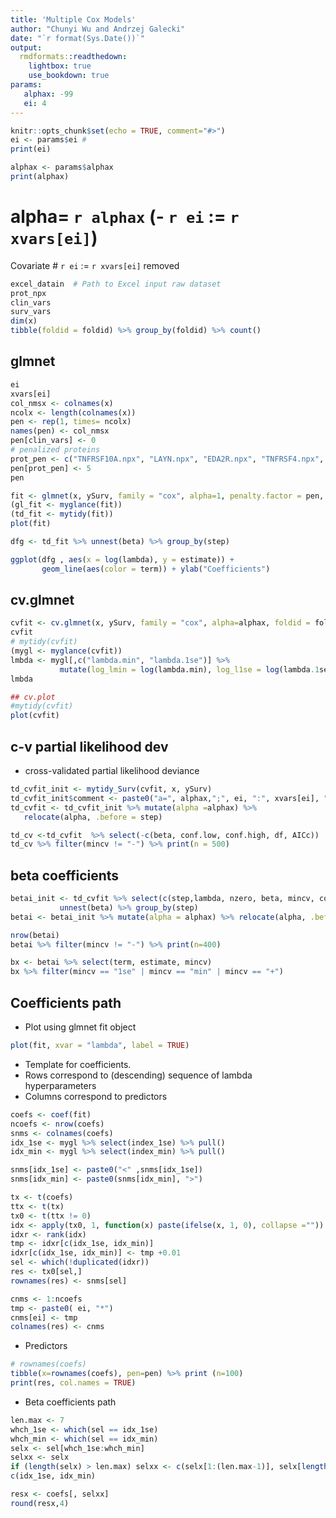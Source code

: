 ```yaml
---
title: 'Multiple Cox Models'
author: "Chunyi Wu and Andrzej Galecki"
date: "`r format(Sys.Date())`"
output:
  rmdformats::readthedown:
    lightbox: true
    use_bookdown: true
params:
   alphax: -99
   ei: 4 
---
```



```r
knitr::opts_chunk$set(echo = TRUE, comment="#>")
ei <- params$ei #
print(ei)

alphax <- params$alphax
print(alphax)
```

# alpha= `r alphax` (- `r ei` :=  `r xvars[ei]`)

Covariate # `r ei` :=  `r xvars[ei]` removed 


```r
excel_datain  # Path to Excel input raw dataset
prot_npx 
clin_vars
surv_vars
dim(x)
tibble(foldid = foldid) %>% group_by(foldid) %>% count()

```

<!-- glmnet object -->


## glmnet 


```r
ei
xvars[ei]
col_nmsx <- colnames(x)
ncolx <- length(colnames(x))
pen <- rep(1, times= ncolx)
names(pen) <- col_nmsx
pen[clin_vars] <- 0
# penalized proteins
prot_pen <- c("TNFRSF10A.npx", "LAYN.npx", "EDA2R.npx", "TNFRSF4.npx", "TNFRSF6B.npx", "EPHA2.npx")
pen[prot_pen] <- 5
pen

fit <- glmnet(x, ySurv, family = "cox", alpha=1, penalty.factor = pen, exclude = ei)
(gl_fit <- myglance(fit))
(td_fit <- mytidy(fit))
plot(fit)
```

```r
dfg <- td_fit %>% unnest(beta) %>% group_by(step) 

ggplot(dfg , aes(x = log(lambda), y = estimate)) +
       geom_line(aes(color = term)) + ylab("Coefficients")
```

## cv.glmnet 

```r
cvfit <- cv.glmnet(x, ySurv, family = "cox", alpha=alphax, foldid = foldid, penalty.factor = pen, exclude =ei)
cvfit
# mytidy(cvfit)
(mygl <- myglance(cvfit))
lmbda <- mygl[,c("lambda.min", "lambda.1se")] %>% 
           mutate(log_lmin = log(lambda.min), log_l1se = log(lambda.1se))
lmbda

## cv.plot
#mytidy(cvfit)
plot(cvfit)
```

## c-v partial likelihood dev

* cross-validated  partial likelihood deviance



```r
td_cvfit_init <- mytidy_Surv(cvfit, x, ySurv)
td_cvfit_init$comment <- paste0("a=", alphax,";", ei, ":", xvars[ei], " removed") 
td_cvfit <- td_cvfit_init %>% mutate(alpha =alphax) %>%
   relocate(alpha, .before = step)

td_cv <-td_cvfit  %>% select(-c(beta, conf.low, conf.high, df, AICc)) 
td_cv %>% filter(mincv != "-") %>% print(n = 500)
```
## beta coefficients

```r
betai_init <- td_cvfit %>% select(c(step,lambda, nzero, beta, mincv, comment)) %>% 
           unnest(beta) %>% group_by(step)
betai <- betai_init %>% mutate(alpha = alphax) %>% relocate(alpha, .before = step)

nrow(betai)
betai %>% filter(mincv != "-") %>% print(n=400)
```


```r
bx <- betai %>% select(term, estimate, mincv)
bx %>% filter(mincv == "1se" | mincv == "min" | mincv == "+")
```


## Coefficients path

* Plot using glmnet fit object

```r
plot(fit, xvar = "lambda", label = TRUE)
```


* Template for coefficients.
* Rows correspond to (descending) sequence of lambda hyperparameters
* Columns correspond to predictors

```r
coefs <- coef(fit)
ncoefs <- nrow(coefs)
snms <- colnames(coefs)
idx_1se <- mygl %>% select(index_1se) %>% pull()
idx_min <- mygl %>% select(index_min) %>% pull()

snms[idx_1se] <- paste0("<" ,snms[idx_1se])
snms[idx_min] <- paste0(snms[idx_min], ">")

tx <- t(coefs)
ttx <- t(tx)
tx0 <- t(ttx != 0)
idx <- apply(tx0, 1, function(x) paste(ifelse(x, 1, 0), collapse =""))
idxr <- rank(idx)
tmp <- idxr[c(idx_1se, idx_min)] 
idxr[c(idx_1se, idx_min)] <- tmp +0.01
sel <- which(!duplicated(idxr))
res <- tx0[sel,]
rownames(res) <- snms[sel]
```

```r
cnms <- 1:ncoefs
tmp <- paste0( ei, "*")
cnms[ei] <- tmp 
colnames(res) <- cnms
```
* Predictors 

```r
# rownames(coefs)
tibble(x=rownames(coefs), pen=pen) %>% print (n=100)
print(res, col.names = TRUE)
```

* Beta coefficients path

```r
len.max <- 7
whch_1se <- which(sel == idx_1se)
whch_min <- which(sel == idx_min)
selx <- sel[whch_1se:whch_min]
selxx <- selx
if (length(selx) > len.max) selxx <- c(selx[1:(len.max-1)], selx[length(selx)])
c(idx_1se, idx_min)

resx <- coefs[, selxx]
round(resx,4)
```


